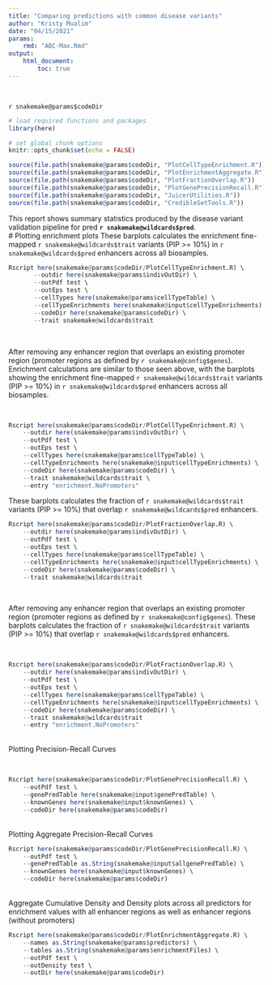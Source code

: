 ```yaml
---
title: "Comparing predictions with common disease variants"
author: "Kristy Mualim" 
date: "04/15/2021"
params:
    rmd: "ABC-Max.Rmd"
output:
    html_document:
        toc: true 
---
```

<br>

`r snakemake@params$codeDir`

```r
# load required functions and packages
library(here)

# set global chunk options
knitr::opts_chunk$set(echo = FALSE)

source(file.path(snakemake@params$codeDir, "PlotCellTypeEnrichment.R"))
source(file.path(snakemake@params$codeDir, "PlotEnrichmentAggregate.R"))
source(file.path(snakemake@params$codeDir, "PlotFractionOverlap.R"))
source(file.path(snakemake@params$codeDir, "PlotGenePrecisionRecall.R"))
source(file.path(snakemake@params$codeDir, "JuicerUtilities.R"))
source(file.path(snakemake@params$codeDir, "CredibleSetTools.R"))
```

This report shows summary statistics produced by the disease variant validation pipeline for pred
**`r snakemake@wildcards$pred`**.
<br>
# Plotting enrichment plots
These barplots calculates the enrichment fine-mapped `r snakemake@wildcards$trait` variants (PIP >= 10%) in `r snakemake@wildcards$pred` enhancers across all  biosamples.
<br>
```r
Rscript here(snakemake@params$codeDir/PlotCellTypeEnrichment.R) \
       --outdir here(snakemake@params$indivOutDir) \
       --outPdf test \
       --outEps test \
       --cellTypes here(snakemake@params$cellTypeTable) \
       --cellTypeEnrichments here(snakemake@input$cellTypeEnrichments) \
       --codeDir here(snakemake@params$codeDir) \
       --trait snakemake@wildcards$trait
```
<br>

After removing any enhancer region that overlaps an existing promoter region (promoter regions as defined by `r snakemake@config$genes`). Enrichment calculations are similar to those seen above, with the barplots showing the enrichment fine-mapped `r snakemake@wildcards$trait` variants (PIP >= 10%) in `r snakemake@wildcards$pred` enhancers across all  biosamples.

<br>
```r
Rscript here(snakemake@params$codeDir/PlotCellTypeEnrichment.R) \
	--outdir here(snakemake@params$indivOutDir) \
	--outPdf test \
  	--outEps test \
	--cellTypes here(snakemake@params$cellTypeTable) \
	--cellTypeEnrichments here(snakemake@input$cellTypeEnrichments) \
	--codeDir here(snakemake@params$codeDir) \
	--trait snakemake@wildcards$trait \
	--entry "enrichment.NoPromoters"
```

These barplots calculates the fraction of `r snakemake@wildcards$trait` variants (PIP >= 10%) that overlap `r snakemake@wildcards$pred` enhancers.
<br>

```r
Rscript here(snakemake@params$codeDir/PlotFractionOverlap.R) \
	--outdir here(snakemake@params$indivOutDir) \
	--outPdf test \
	--outEps test \
	--cellTypes here(snakemake@params$cellTypeTable) \
	--cellTypeEnrichments here(snakemake@input$cellTypeEnrichments) \
	--codeDir here(snakemake@params$codeDir) \
	--trait snakemake@wildcards$trait 
```
<br>

After removing any enhancer region that overlaps an existing promoter region (promoter regions as defined by `r snakemake@config$genes`). These barplots calculates the fraction of `r snakemake@wildcards$trait` variants (PIP >= 10%) that overlap `r snakemake@wildcards$pred` enhancers.

<br>

```r
Rscript here(snakemake@params$codeDir/PlotFractionOverlap.R) \
	--outdir here(snakemake@params$indivOutDir) \
	--outPdf test \
	--outEps test \
	--cellTypes here(snakemake@params$cellTypeTable) \
	--cellTypeEnrichments here(snakemake@input$cellTypeEnrichments) \
	--codeDir here(snakemake@params$codeDir) \
	--trait snakemake@wildcards$trait
	--entry "enrichment.NoPromoters"
```
<br>
Plotting Precision-Recall Curves 

<br>

```r
Rscript here(snakemake@params$codeDir/PlotGenePrecisionRecall.R) \
	--outPdf test \
	--genePredTable here(snakemake@input$genePredTable) \
	--knownGenes here(snakemake@input$knownGenes) \
	--codeDir here(snakemake@params$codeDir)
```

<br>
Plotting Aggregate Precision-Recall Curves
<br>

```r
Rscript here(snakemake@params$codeDir/PlotGenePrecisionRecall.R) \
	--outPdf test \
	--genePredTable as.String(snakemake@input$allgenePredTable) \
	--knownGenes here(snakemake@input$knownGenes) \
	--codeDir here(snakemake@params$codeDir)
```

<br>
Aggregate Cumulative Density and Density plots across all predictors for enrichment values with all enhancer regions as well as enhancer regions (without promoters)
<br>

```r
Rscript here(snakemake@params$codeDir/PlotEnrichmentAggregate.R) \
	--names as.String(snakemake@params$predictors) \
	--tables as.String(snakemake@params$enrichmentFiles) \
	--outPdf test \
	--outDensity test \
	--outDir here(snakemake@params$codeDir)
```
